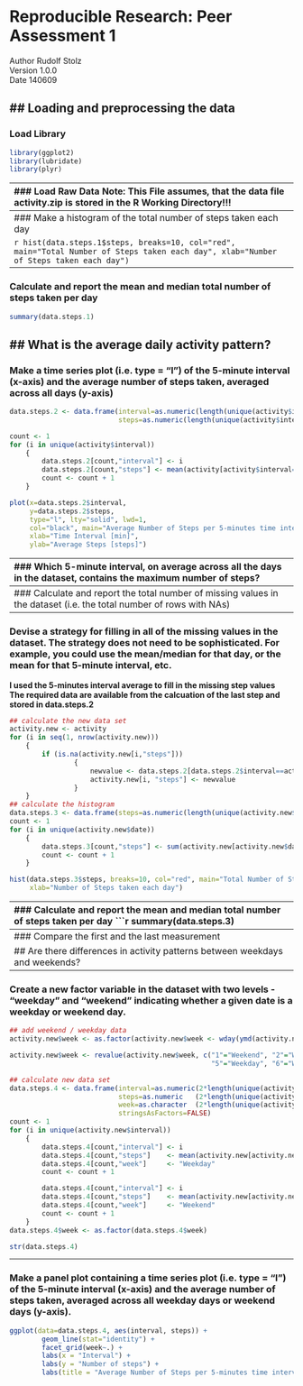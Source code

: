 
# Reproducible Research: Peer Assessment 1
Author
Rudolf Stolz  
Version 1.0.0  
Date 140609

## Loading and preprocessing the data
---------------------------------------------------------------------------------------------
### Load Library
```r
library(ggplot2)
library(lubridate)
library(plyr)
```

---------------------------------------------------------------------------------------------
### Load Raw Data
**Note:**  
This File assumes, that the data file activity.zip is stored in the R Working Directory!!!  
```r
activity <- read.csv(unz("activity.zip", "activity.csv"), header=TRUE, sep=",")
```

## What is mean total number of steps taken per day?
---------------------------------------------------------------------------------------------
### Make a histogram of the total number of steps taken each day  
```r
data.steps.1 <- data.frame(steps=as.numeric(length(unique(activity$date))))
count <- 1
for (i in unique(activity$date))
    {        
        data.steps.1[count,"steps"] <- sum(activity[activity$date==i & !is.na(activity$steps), "steps"])
        count <- count + 1
    }
```

```r
hist(data.steps.1$steps, breaks=10, col="red", main="Total Number of Steps taken each day", 
     xlab="Number of Steps taken each day")
```
---------------------------------------------------------------------------------------------
### Calculate and report the mean and median total number of steps taken per day
```r
summary(data.steps.1)

```

## What is the average daily activity pattern?
---------------------------------------------------------------------------------------------
### Make a time series plot (i.e. type = "l") of the 5-minute interval (x-axis) and the average number of steps taken, averaged across all days (y-axis)

```r
data.steps.2 <- data.frame(interval=as.numeric(length(unique(activity$interval))),
                           steps=as.numeric(length(unique(activity$interval))))

count <- 1
for (i in unique(activity$interval))
    {        
        data.steps.2[count,"interval"] <- i 
        data.steps.2[count,"steps"] <- mean(activity[activity$interval==i & !is.na(activity$steps), "steps"])
        count <- count + 1
    }
```

```r
plot(x=data.steps.2$interval,
     y=data.steps.2$steps, 
     type="l", lty="solid", lwd=1,
     col="black", main="Average Number of Steps per 5-minutes time interval", 
     xlab="Time Interval [min]",
     ylab="Average Steps [steps]")

```
---------------------------------------------------------------------------------------------
### Which 5-minute interval, on average across all the days in the dataset, contains the maximum number of steps?
```r
max.steps.2    <- max(data.steps.2[,"steps"])
max.interval.2 <- data.steps.2[which.max(data.steps.2[,"steps"]), "interval"]
```
The 5-minute interval **`r max.interval.2`** contains the maximum average number of 
steps of **`r max.steps.2`**

## Imputing missing values
---------------------------------------------------------------------------------------------
### Calculate and report the total number of missing values in the dataset (i.e. the total number of rows with NAs)
```r
missing.values <- sum(is.na(activity$steps))
```
The number of missing step values is **`r missing.values`**

---------------------------------------------------------------------------------------------
### Devise a strategy for filling in all of the missing values in the dataset. The strategy does not need to be sophisticated. For example, you could use the mean/median for that day, or the mean for that 5-minute interval, etc.

**I used the 5-minutes interval average to fill in the missing step values**   
**The required data are available from the calcuation of the last step and stored in data.steps.2**   
```r
## calculate the new data set
activity.new <- activity
for (i in seq(1, nrow(activity.new)))
    {
        if (is.na(activity.new[i,"steps"]))
                {
                    newvalue <- data.steps.2[data.steps.2$interval==activity.new[i,"interval"], "steps"]
                    activity.new[i, "steps"] <- newvalue  
                }
    }
## calculate the histogram
data.steps.3 <- data.frame(steps=as.numeric(length(unique(activity.new$date))))
count <- 1
for (i in unique(activity.new$date))
    {        
        data.steps.3[count,"steps"] <- sum(activity.new[activity.new$date==i & !is.na(activity.new$steps), "steps"])
        count <- count + 1
    }
```

```r
hist(data.steps.3$steps, breaks=10, col="red", main="Total Number of Steps taken each day",
     xlab="Number of Steps taken each day")
```
---------------------------------------------------------------------------------------------
### Calculate and report the mean and median total number of steps taken per day
```r
summary(data.steps.3)

```
---------------------------------------------------------------------------------------------
### Compare the first and the last measurement
```r
compare <- data.frame(summary(data.steps.1),summary(data.steps.3))
names(compare) <- c("col1", "col2", "First Measurement", "col4", "col5", "Last Measurement")
compare[,c(3,6)]
```



## Are there differences in activity patterns between weekdays and weekends?
---------------------------------------------------------------------------------------------
### Create a new factor variable in the dataset with two levels - "weekday" and "weekend" indicating whether a given date is a weekday or weekend day.
```r
## add weekend / weekday data
activity.new$week <- as.factor(activity.new$week <- wday(ymd(activity.new[,"date"])))

activity.new$week <- revalue(activity.new$week, c("1"="Weekend", "2"="Weekday", "3"="Weekday", "4"="Weekday", 
                                                  "5"="Weekday", "6"="Weekday", "7"="Weekend"))

## calculate new data set
data.steps.4 <- data.frame(interval=as.numeric(2*length(unique(activity$interval))),
                           steps=as.numeric   (2*length(unique(activity$interval))),
                           week=as.character  (2*length(unique(activity$interval))),
                           stringsAsFactors=FALSE)
count <- 1
for (i in unique(activity.new$interval))
    {        
        data.steps.4[count,"interval"] <- i 
        data.steps.4[count,"steps"]    <- mean(activity.new[activity.new$interval==i & activity.new$week=="Weekday", "steps"])
        data.steps.4[count,"week"]     <- "Weekday"
        count <- count + 1

        data.steps.4[count,"interval"] <- i 
        data.steps.4[count,"steps"]    <- mean(activity.new[activity.new$interval==i & activity.new$week=="Weekend", "steps"])
        data.steps.4[count,"week"]     <- "Weekend"
        count <- count + 1
    }
data.steps.4$week <- as.factor(data.steps.4$week)

str(data.steps.4)
```

---------------------------------------------------------------------------------------------
### Make a panel plot containing a time series plot (i.e. type = "l") of the 5-minute interval (x-axis) and the average number of steps taken, averaged across all weekday days or weekend days (y-axis).

```r

ggplot(data=data.steps.4, aes(interval, steps)) +
        geom_line(stat="identity") +
        facet_grid(week~.) +
        labs(x = "Interval") +
        labs(y = "Number of steps") +
        labs(title = "Average Number of Steps per 5-minutes time interval") 


```




